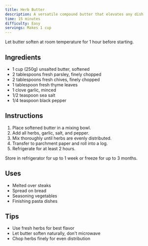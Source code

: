 ```yaml
---
title: Herb Butter
description: A versatile compound butter that elevates any dish
time: 15 minutes
difficulty: Easy
servings: Makes 1 cup
---
```


<RecipeSummary
    totalTime="30 min"
    difficulty="Medium"
    servings={4}
/>
<Callout variant="tip">
    Let butter soften at room temperature for 1 hour before starting.
</Callout>

## Ingredients

- 1 cup (250g) unsalted butter, softened
- 2 tablespoons fresh parsley, finely chopped
- 2 tablespoons fresh chives, finely chopped
- 1 tablespoon fresh thyme leaves
- 1 clove garlic, minced
- 1/2 teaspoon sea salt
- 1/4 teaspoon black pepper

## Instructions

1. Place softened butter in a mixing bowl.
2. Add all herbs, garlic, salt, and pepper.
3. Mix thoroughly until herbs are evenly distributed.
4. Transfer to parchment paper and roll into a log.
5. Refrigerate for at least 2 hours.

<Callout variant="info">
    Store in refrigerator for up to 1 week or freeze for up to 3 months.
</Callout>

## Uses

- Melted over steaks
- Spread on bread
- Seasoning vegetables
- Finishing pasta dishes

## Tips

- Use fresh herbs for best flavor
- Let butter soften naturally, don't microwave
- Chop herbs finely for even distribution